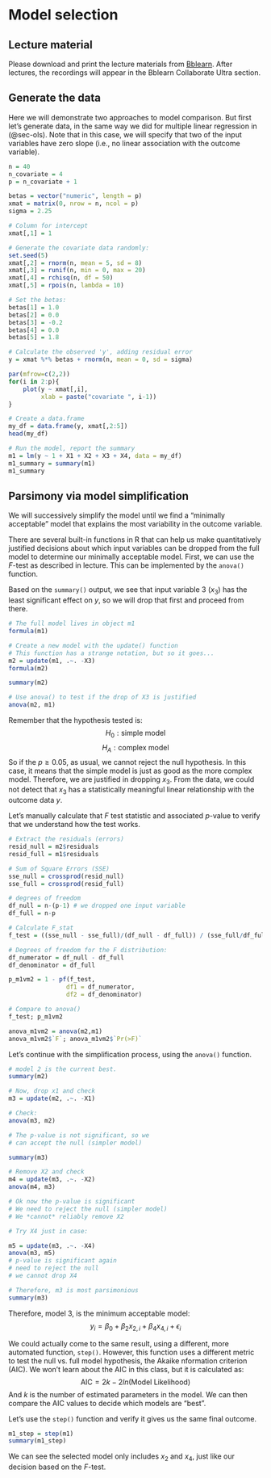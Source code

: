 # Model selection {#sec-modelselect}

## Lecture material

Please download and print the lecture materials from [Bblearn](https://bblearn.nau.edu/){target="_blank"}. After lectures, the recordings will appear in the Bblearn Collaborate Ultra section.

## Generate the data {#sec-data}

Here we will demonstrate two approaches to model comparison. But first let's generate data, in the same way we did for multiple linear regression in (@sec-ols). Note that in this case, we will specify that two of the input variables have zero slope (i.e., no linear association with the outcome variable).

```r
n = 40
n_covariate = 4
p = n_covariate + 1

betas = vector("numeric", length = p)
xmat = matrix(0, nrow = n, ncol = p)
sigma = 2.25

# Column for intercept
xmat[,1] = 1

# Generate the covariate data randomly:
set.seed(5)
xmat[,2] = rnorm(n, mean = 5, sd = 8)
xmat[,3] = runif(n, min = 0, max = 20)
xmat[,4] = rchisq(n, df = 50)
xmat[,5] = rpois(n, lambda = 10)

# Set the betas:
betas[1] = 1.0
betas[2] = 0.0
betas[3] = -0.2
betas[4] = 0.0
betas[5] = 1.8

# Calculate the observed 'y', adding residual error
y = xmat %*% betas + rnorm(n, mean = 0, sd = sigma)

par(mfrow=c(2,2))
for(i in 2:p){
    plot(y ~ xmat[,i],
         xlab = paste("covariate ", i-1))
}

# Create a data.frame
my_df = data.frame(y, xmat[,2:5])
head(my_df)

# Run the model, report the summary
m1 = lm(y ~ 1 + X1 + X2 + X3 + X4, data = my_df)
m1_summary = summary(m1)
m1_summary
```

## Parsimony via model simplification

We will successively simplify the model until we find a "minimally acceptable" model that explains the most variability in the outcome variable. 

There are several built-in functions in R that can help us make quantitatively justified decisions about which input variables can be dropped from the full model to determine our minimally acceptable model. First, we can use the $F$-test as described in lecture. This can be implemented by the `anova()` function. 

Based on the `summary()` output, we see that input variable 3 ($x_3$) has the least significant effect on $y$, so we will drop that first and proceed from there. 

```r
# The full model lives in object m1
formula(m1)

# Create a new model with the update() function
# This function has a strange notation, but so it goes...
m2 = update(m1, .~. -X3)
formula(m2)

summary(m2)

# Use anova() to test if the drop of X3 is justified
anova(m2, m1)
```
Remember that the hypothesis tested is:
$$H_0:\text{simple model}$$
$$H_A:\text{complex model}$$
So if the $p \ge 0.05$, as usual, we cannot reject the null hypothesis. In this case, it means that the simple model is just as good as the more complex model. Therefore, we are justified in dropping $x_3$. From the data, we could not detect that $x_3$ has a statistically meaningful linear relationship with the outcome data $y$. 

Let's manually calculate that $F$ test statistic and associated $p$-value to verify that we understand how the test works. 

```r
# Extract the residuals (errors)
resid_null = m2$residuals
resid_full = m1$residuals

# Sum of Square Errors (SSE)
sse_null = crossprod(resid_null)
sse_full = crossprod(resid_full)

# degrees of freedom
df_null = n-(p-1) # we dropped one input variable
df_full = n-p

# Calculate F_stat
f_test = ((sse_null - sse_full)/(df_null - df_full)) / (sse_full/df_full)

# Degrees of freedom for the F distribution:
df_numerator = df_null - df_full
df_denominator = df_full

p_m1vm2 = 1 - pf(f_test,
                df1 = df_numerator,
                df2 = df_denominator)

# Compare to anova()
f_test; p_m1vm2

anova_m1vm2 = anova(m2,m1)
anova_m1vm2$`F`; anova_m1vm2$`Pr(>F)`
```

Let's continue with the simplification process, using the `anova()` function.

```r
# model 2 is the current best.
summary(m2)

# Now, drop x1 and check
m3 = update(m2, .~. -X1)

# Check:
anova(m3, m2)

# The p-value is not significant, so we
# can accept the null (simpler model)

summary(m3)

# Remove X2 and check
m4 = update(m3, .~. -X2)
anova(m4, m3)

# Ok now the p-value is significant
# We need to reject the null (simpler model)
# We *cannot* reliably remove X2

# Try X4 just in case:

m5 = update(m3, .~. -X4)
anova(m3, m5)
# p-value is significant again
# need to reject the null
# we cannot drop X4

# Therefore, m3 is most parsimonious
summary(m3)
```
Therefore, model 3, is the minimum acceptable model:
$$y_i = \beta_0 + \beta_2 x_{2,i} + \beta_4 x_{4,i} + \epsilon_i$$

We could actually come to the same result, using a different, more automated function, `step()`. However, this function uses a different metric to test the null vs. full model hypothesis, the Akaike nformation criterion (AIC). We won't learn about the AIC in this class, but it is calculated as:
$$\text{AIC} = 2k - 2ln(\text{Model Likelihood})$$
And $k$ is the number of estimated parameters in the model. We can then compare the AIC values to decide which models are "best". 

Let's use the `step()` function and verify it gives us the same final outcome.

```r
m1_step = step(m1)
summary(m1_step)
```
We can see the selected model only includes $x_2$ and $x_4$, just like our decision based on the $F$-test. 


